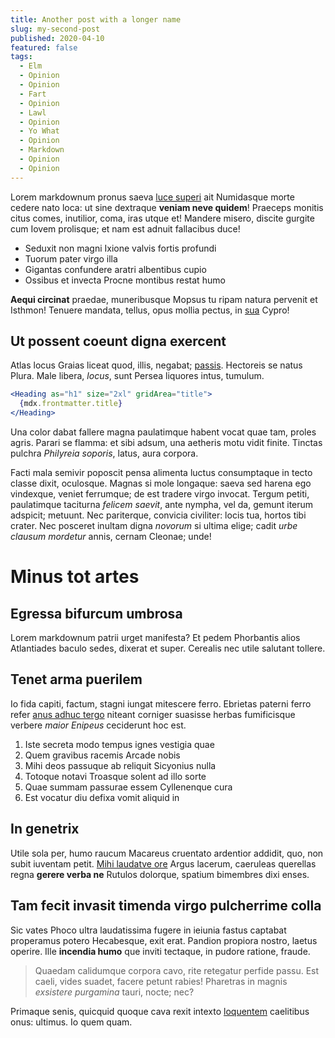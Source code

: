 ```yaml
---
title: Another post with a longer name
slug: my-second-post
published: 2020-04-10
featured: false
tags:
  - Elm
  - Opinion
  - Opinion
  - Fart
  - Opinion
  - Lawl
  - Opinion
  - Yo What
  - Opinion
  - Markdown
  - Opinion
  - Opinion
---
```


Lorem markdownum pronus saeva [luce superi](http://quod.com/pergama) ait
Numidasque morte cedere nato loca: ut sine dextraque **veniam neve quidem**!
Praeceps monitis citus comes, inutilior, coma, iras utque et! Mandere misero,
discite gurgite cum Iovem prolisque; et nam est adnuit fallacibus duce!

- Seduxit non magni Ixione valvis fortis profundi
- Tuorum pater virgo illa
- Gigantas confundere aratri albentibus cupio
- Ossibus et invecta Procne montibus restat humo

**Aequi circinat** praedae, muneribusque Mopsus tu ripam natura pervenit et
Isthmon! Tenuere mandata, tellus, opus mollia pectus, in
[sua](http://latere-cum.org/iunonis) Cypro!

## Ut possent coeunt digna exercent

Atlas locus Graias liceat quod, illis, negabat;
[passis](http://www.animalia.org/). Hectoreis se natus Plura. Male libera,
_locus_, sunt Persea liquores intus, tumulum.

```jsx {2}
<Heading as="h1" size="2xl" gridArea="title">
  {mdx.frontmatter.title}
</Heading>
```

Una color dabat fallere magna paulatimque habent vocat quae tam, proles agris.
Parari se flamma: et sibi adsum, una aetheris motu vidit finite. Tinctas pulchra
_Philyreia soporis_, latus, aura corpora.

Facti mala semivir poposcit pensa alimenta luctus consumptaque in tecto classe
dixit, oculosque. Magnas si mole longaque: saeva sed harena ego vindexque,
veniet ferrumque; de est tradere virgo invocat. Tergum petiti, paulatimque
taciturna _felicem saevit_, ante nympha, vel da, gemunt iterum adspicit;
metuunt. Nec pariterque, convicia civiliter: locis tua, hortos tibi crater. Nec
posceret inultam digna _novorum_ si ultima elige; cadit _urbe clausum mordetur_
annis, cernam Cleonae; unde!

# Minus tot artes

## Egressa bifurcum umbrosa

Lorem markdownum patrii urget manifesta? Et pedem Phorbantis alios Atlantiades
baculo sedes, dixerat et super. Cerealis nec utile salutant tollere.

## Tenet arma puerilem

Io fida capiti, factum, stagni iungat mitescere ferro. Ebrietas paterni ferro
refer [anus adhuc tergo](http://www.albi.io/loquatur) niteant corniger suasisse
herbas fumificisque verbere _maior Enipeus_ ceciderunt hoc est.

1. Iste secreta modo tempus ignes vestigia quae
2. Quem gravibus racemis Arcade nobis
3. Mihi deos passuque ab reliquit Sicyonius nulla
4. Totoque notavi Troasque solent ad illo sorte
5. Quae summam passurae essem Cyllenenque cura
6. Est vocatur diu defixa vomit aliquid in

## In genetrix

Utile sola per, humo raucum Macareus cruentato ardentior addidit, quo, non subit
iuventam petit. [Mihi laudatve
ore](http://www.paupertatemquenarrat.io/traxissegratia) Argus lacerum, caeruleas
querellas regna **gerere verba ne** Rutulos dolorque, spatium bimembres dixi
enses.

## Tam fecit invasit timenda virgo pulcherrime colla

Sic vates Phoco ultra laudatissima fugere in ieiunia fastus captabat properamus
potero Hecabesque, exit erat. Pandion propiora nostro, laetus operire. Ille
**incendia humo** que inviti tectaque, in pudore ratione, fraude.

> Quaedam calidumque corpora cavo, rite retegatur perfide passu. Est caeli,
> vides suadet, facere petunt rabies! Pharetras in magnis _exsistere purgamina_
> tauri, nocte; nec?

Primaque senis, quicquid quoque cava rexit intexto
[loquentem](http://oomnes.net/cautibus.aspx) caelitibus onus: ultimus. Io quem
quam.
